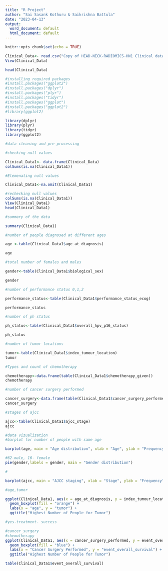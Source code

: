 ---
title: "R Project"
author: "Sai Sasank Kothuru & Saikrishna Battula"
date: "2023-04-13"
output:
  word_document: default
  html_document: default
---

```{r setup, include=FALSE}
knitr::opts_chunk$set(echo = TRUE)
```

```{r}
Clinical_Data<- read.csv("Copy of HEAD-NECK-RADIOMICS-HN1 Clinical data updated July 2020.csv")
View(Clinical_Data)
```

```{r}
head(Clinical_Data)
```

```{r}

#installing required packages
#install.packages("ggplot2")
#install.packages("dplyr")
#install.packages("plyr")
#install.packages("tidyr")
#install.packages("ggplot")
#install.packages("ggplot2")
#library(ggplot2)

library(dplyr)
library(plyr)
library(tidyr)
library(ggplot2)

```


```{r}

#data cleaning and pre processing

#checking null values

Clinical_Data1<- data.frame(Clinical_Data)
colSums(is.na(Clinical_Data1))
```


```{r}

#Elemenating null values

Clinical_Data1<-na.omit(Clinical_Data1)

#rechecking null values
colSums(is.na(Clinical_Data1))
View(Clinical_Data1)
head(Clinical_Data1)
```

```{r}
#summary of the data

summary(Clinical_Data1)

```

```{r}
#number of people diagnosed at different ages

age <-table(Clinical_Data1$age_at_diagnosis)

age

```

```{r}
#total number of females and males

gender<-table(Clinical_Data1$biological_sex)

gender

```
```{r}
#number of performance status 0,1,2

performance_status<-table(Clinical_Data1$performance_status_ecog)

performance_status
```

```{r}
#number of ph status

ph_status<-table(Clinical_Data1$overall_hpv_p16_status)

ph_status
```
```{r}
#number of tumor locations

tumor<-table(Clinical_Data1$index_tumour_location)
tumor

```

```{r}
#Types and count of chemotherapy

chemotherapy<-data.frame(table(Clinical_Data1$chemotherapy_given))
chemotherapy

```

```{r}
#number of cancer surgery performed

cancer_surgery<-data.frame(table(Clinical_Data1$cancer_surgery_performed))
cancer_surgery
```

```{r}
#stages of ajcc

ajcc<-table(Clinical_Data1$ajcc_stage)
ajcc

```


```{r}
#data vizualization
#barplot for number of people with same age 

barplot(age, main = "Age distribution", xlab = "Age", ylab = "Frequency")


```

```{r}
#62-male, 16- female
pie(gender,labels = gender, main = "Gender distribution")

```



```{r}
#

barplot(ajcc, main = "AJCC staging", xlab = "Stage", ylab = "Frequency", names.arg = ajcc, col = "purple")


```

```{r}
#age,tumor

ggplot(Clinical_Data1, aes(x = age_at_diagnosis, y = index_tumour_location)) +
  geom_boxplot(fill = "orange") +
  labs(x = "age", y = "tumor") +
  ggtitle("Highest Number of People for Tumor")


```

```{r}
#yes-treatment- success

#cancer_surgery
#chemotherapy
ggplot(Clinical_Data1, aes(x = cancer_surgery_performed, y = event_overall_survival)) +
  geom_boxplot(fill = "blue") +
  labs(x = "Cancer Surgery Performed", y = "event_overall_survival") +
  ggtitle("Highest Number of People for Tumor")

table(Clinical_Data1$event_overall_survival)

```